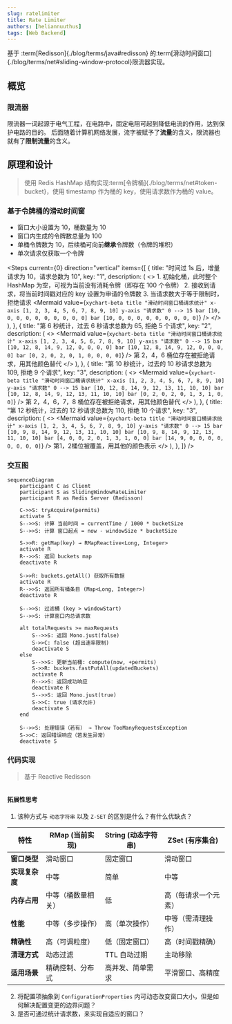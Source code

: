 ```yaml
---
slug: ratelimiter
title: Rate Limiter
authors: [heliannuuthus]
tags: [Web Backend]
---
```


基于 :term[Redisson]{./blog/terms/java#redisson} 的:term[滑动时间窗口]{./blog/terms/net#sliding-window-protocol}限流器实现。

<!--truncate-->


## 概览

### 限流器

限流器一词起源于电气工程，在电路中，固定电阻可起到降低电流的作用，达到保护电路的目的。
后面随着计算机网络发展，流字被赋予了**流量**的含义，限流器也就有了**限制流量**的含义。

## 原理和设计

> 使用 Redis HashMap 结构实现:term[令牌桶]{./blog/terms/net#token-bucket}，使用 timestamp 作为桶的 key，使用请求数作为桶的 value。

### 基于令牌桶的滑动时间窗

- 窗口大小设置为 10，桶数量为 10
- 窗口内生成的令牌数总量为 100
- 单桶令牌数为 10，后续桶可向前**继承**令牌数（令牌的堆积）
- 单次请求仅获取一个令牌

<Steps
  current={0}
  direction="vertical"
  items={[
    {
      title: "时间过 1s 后，增量请求为 10，请求总数为 10",
      key: "1",
      description: (
        <>
          1. 初始化桶，此时整个 HashMap 为空，可视为当前没有消耗令牌（即存在 100
          个令牌） 2. 接收到请求，将当前时间戳对应的 key 设置为申请的令牌数 3.
          当请求数大于等于限制时，拒绝请求
          <Mermaid
            value={`
xychart-beta
title "滑动时间窗口桶请求统计"
x-axis [1, 2, 3, 4, 5, 6, 7, 8, 9, 10]
y-axis "请求数" 0 --> 15
bar [10, 0, 0, 0, 0, 0, 0, 0, 0, 0]
bar [10, 0, 0, 0, 0, 0, 0, 0, 0, 0]
      `}
          />
        </>
      ),
    },
    {
      title: "第 6 秒统计，过去 6 秒请求总数为 65, 拒绝 5 个请求",
      key: "2",
      description: (
        <>
          <Mermaid
            value={`
xychart-beta
title "滑动时间窗口桶请求统计"
x-axis [1, 2, 3, 4, 5, 6, 7, 8, 9, 10]
y-axis "请求数" 0 --> 15
bar [10, 12, 8, 14, 9, 12, 0, 0, 0, 0]
bar [10, 12, 8, 14, 9, 12, 0, 0, 0, 0]
bar [0, 2, 0, 2, 0, 1, 0, 0, 0, 0]
      `}
          />
          <Text type="danger">
            第 2，4，6 桶位存在被拒绝请求，用其他颜色替代
          </Text>
        </>
      ),
    },
    {
      title: "第 10 秒统计，过去的 10 秒请求总数为 109, 拒绝 9 个请求",
      key: "3",
      description: (
        <>
          <Mermaid
            value={`
xychart-beta
title "滑动时间窗口桶请求统计"
x-axis [1, 2, 3, 4, 5, 6, 7, 8, 9, 10]
y-axis "请求数" 0 --> 15
bar [10, 12, 8, 14, 9, 12, 13, 11, 10, 10]
bar [10, 12, 8, 14, 9, 12, 13, 11, 10, 10]
bar [0, 2, 0, 2, 0, 1, 3, 1, 0, 0]
        `}
          />
          <Text type="danger">
            第 2，4，6，7，8 桶位存在被拒绝请求，用其他颜色替代
          </Text>
        </>
      ),
    },
    {
      title: "第 12 秒统计，过去的 12 秒请求总数为 110, 拒绝 10 个请求",
      key: "3",
      description: (
        <>
          <Mermaid
            value={`
xychart-beta
title "滑动时间窗口桶请求统计"
x-axis [1, 2, 3, 4, 5, 6, 7, 8, 9, 10]
y-axis "请求数" 0 --> 15
bar [10, 9, 8, 14, 9, 12, 13, 11, 10, 10]
bar [10, 9, 8, 14, 9, 12, 13, 11, 10, 10]
bar [4, 0, 0, 2, 0, 1, 3, 1, 0, 0]
bar [14, 9, 0, 0, 0, 0, 0, 0, 0, 0]
        `}
          />
          <Text type="danger">第1，2桶位被覆盖，用其他的颜色表示</Text>
        </>
      ),
    },
  ]}
/>

### 交互图

<Collapse label="Redis 计算逻辑">

```mermaid
sequenceDiagram
    participant C as Client
    participant S as SlidingWindowRateLimiter
    participant R as Redis Server (Redisson)

    C->>S: tryAcquire(permits)
    activate S
    S-->>S: 计算 当前时间 = currentTime / 1000 * bucketSize
    S-->>S: 计算 窗口起点 = now - windowSize * bucketSize

    S->>R: getMap(key) → RMapReactive<Long, Integer>
    activate R
    R-->>S: 返回 buckets map
    deactivate R

    S->>R: buckets.getAll() 获取所有数据
    activate R
    R-->>S: 返回所有桶条目 (Map<Long, Integer>)
    deactivate R

    S-->>S: 过滤桶 (key > windowStart)
    S-->>S: 计算窗口内总请求数

    alt totalRequests >= maxRequests
        S-->>S: 返回 Mono.just(false)
        S->>C: false (超出速率限制)
        deactivate S
    else
        S-->>S: 更新当前桶: compute(now, +permits)
        S->>R: buckets.fastPutAll(updatedBuckets)
        activate R
        R-->>S: 返回成功响应
        deactivate R
        S-->>S: 返回 Mono.just(true)
        S->>C: true (请求允许)
        deactivate S
    end

    S-->>S: 处理错误（若有） → Throw TooManyRequestsException
    S->>C: 返回错误响应（若发生异常）
    deactivate S
```

</Collapse>

### 代码实现

> 基于 Reactive Redisson

<Collapse label="SlidingWindowRateLimiter.java">

```java file=_codes/SlidingWindowRateLimiter.java title="/src/com/github/heliannuuthus/clfs/SlidingWindowRateLimiter.java" showLineNumbers

```

</Collapse>

#### 拓展性思考

1. 该种方式与 `动态字符串` 以及 `Z-SET` 的区别是什么？有什么优缺点？

| 特性           | RMap (当前实现)    | String (动态字符串) | ZSet (有序集合)      |
| -------------- | ------------------ | ------------------- | -------------------- |
| **窗口类型**   | 滑动窗口           | 固定窗口            | 滑动窗口             |
| **实现复杂度** | 中等               | 简单                | 中等                 |
| **内存占用**   | 中等（桶数量相关） | 低                  | 高（每请求一个元素） |
| **性能**       | 中等（多步操作）   | 高（单次操作）      | 中等（需清理操作）   |
| **精确性**     | 高（可调粒度）     | 低（固定窗口）      | 高（时间戳精确）     |
| **清理方式**   | 动态过滤           | TTL 自动过期        | 主动移除             |
| **适用场景**   | 精确控制、分布式   | 高并发、简单需求    | 平滑窗口、高精度     |

2. 将配置项抽象到 `ConfigurationProperties` 内可动态改变窗口大小，但是如何解决配置变更的边界问题？
3. 是否可通过统计请求数，来实现自适应的窗口？

